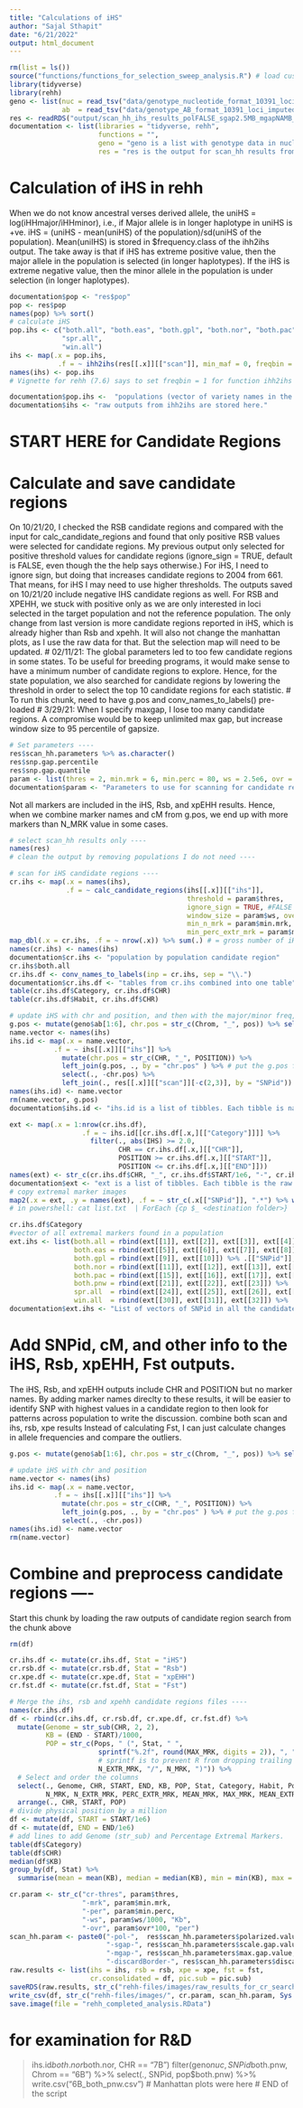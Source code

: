 ```yaml
---
title: "Calculations of iHS"
author: "Sajal Sthapit"
date: "6/21/2022"
output: html_document
---
```


```r
rm(list = ls())
source("functions/functions_for_selection_sweep_analysis.R") # load custom functions for the analysis
library(tidyverse)
library(rehh)
geno <- list(nuc = read_tsv("data/genotype_nucleotide_format_10391_loci_imputed.txt"),
             ab  = read_tsv("data/genotype_AB_format_10391_loci_imputed.txt"))
res <- readRDS("output/scan_hh_ihs_results_polFALSE_sgap2.5MB_mgapNAMB_discardBorderTRUE.rds")
documentation <- list(libraries = "tidyverse, rehh",
                      functions = "",
                      geno = "geno is a list with genotype data in nucleotide and A/B format.",
                      res = "res is the output for scan_hh results from the script 02_calculate_iHH_iES_inES")
```
# Calculation of iHS in rehh
When we do not know ancestral verses derived allele, the uniHS = log(iHHmajor/iHHminor), i.e., if Major allele is in longer haplotype in uniHS is +ve. iHS = (uniHS - mean(uniHS) of the population)/sd(uniHS of the population). Mean(uniIHS) is stored in $frequency.class of the ihh2ihs output. The take away is that if iHS has extreme positive value, then the major allele in the population is selected (in longer haplotypes). If the iHS is extreme negative value, then the minor allele in the population is under selection (in longer haplotypes).

```r
documentation$pop <- "res$pop"
pop <- res$pop
names(pop) %>% sort()
# calculate iHS
pop.ihs <- c("both.all", "both.eas", "both.gpl", "both.nor", "both.pac", "both.pnw",
             "spr.all", 
             "win.all")
ihs <- map(.x = pop.ihs,
            .f = ~ ihh2ihs(res[[.x]][["scan"]], min_maf = 0, freqbin = 1 ) )
names(ihs) <- pop.ihs
# Vignette for rehh (7.6) says to set freqbin = 1 for function ihh2ihs when using unpolarized alleles

documentation$pop.ihs <-  "populations (vector of variety names in the population) to use for iHS calculation."
documentation$ihs <- "raw outputs from ihh2ihs are stored here."
```

# START HERE for Candidate Regions

# Calculate and save candidate regions
On 10/21/20, I checked the RSB candidate regions and compared with the input for calc_candidate_regions and found that only positive RSB values were selected for candidate regions.
My previous output only selected for positive threshold values for candidate regions (ignore_sign = TRUE, default is FALSE, even though the the help says otherwise.) For iHS, I need to ignore sign, but doing that increases candidate regions to 2004 from 661. That means, for iHS I may need to use higher thresholds.
The outputs saved on 10/21/20 include negative IHS candidate regions as well. For RSB and XPEHH, we stuck with positive only as we are only interested in loci selected in the target population and not the reference population. The only change from last version is more candidate regions reported in iHS, which is already higher than Rsb and xpehh. It will also not change the manhattan plots, as I use the raw data for that. But the selection map will need to be updated.
# 02/11/21: The global parameters led to too few candidate regions in some states. To be useful for breeding programs, it would make sense to have a minimum number of candidate regions to explore. Hence, for the state population, we also searched for candidate regions by lowering the threshold in order to select the top 10 candidate regions for each statistic.
# To run this chunk, need to have g.pos and conv_names_to_labels() pre-loaded
# 3/29/21: When I specify maxgap, I lose too many candidate regions. A compromise would be to keep unlimited max gap, but increase window size to 95 percentile of gapsize.

```r
# Set parameters ----
res$scan_hh.parameters %>% as.character()
res$snp.gap.percentile
res$snp.gap.quantile
param <- list(thres = 2, min.mrk = 6, min.perc = 80, ws = 2.5e6, ovr = 0.2)
documentation$param <- "Parameters to use for scanning for candidate regions"
```

Not all markers are included in the iHS, Rsb, and xpEHH results. Hence, when we combine marker names and cM from g.pos, we end up with more markers than N_MRK value in some cases.

```r
# select scan_hh results only ----
names(res)
# clean the output by removing populations I do not need ----

# scan for iHS candidate regions ----
cr.ihs <- map(.x = names(ihs),
              .f = ~ calc_candidate_regions(ihs[[.x]][["ihs"]],
                                            threshold = param$thres,
                                            ignore_sign = TRUE, #FALSE means only takes +ve values
                                            window_size = param$ws, overlap = param$ws*param$ovr,
                                            min_n_mrk = param$min.mrk,
                                            min_perc_extr_mrk = param$min.perc) )
map_dbl(.x = cr.ihs, .f = ~ nrow(.x)) %>% sum(.) # = gross number of iHS candidate regions
names(cr.ihs) <- names(ihs)
documentation$cr.ihs <- "population by population candidate region"
cr.ihs$both.all
cr.ihs.df <- conv_names_to_labels(inp = cr.ihs, sep = "\\.")
documentation$cr.ihs.df <- "tables from cr.ihs combined into one table"
table(cr.ihs.df$Category, cr.ihs.df$CHR)
table(cr.ihs.df$Habit, cr.ihs.df$CHR)

# update iHS with chr and position, and then with the major/minor freq, IHH values, etc.
g.pos <- mutate(geno$ab[1:6], chr.pos = str_c(Chrom, "_", pos)) %>% select(., SNPid, cM, chr.pos)
name.vector <- names(ihs)
ihs.id <- map(.x = name.vector,
           .f = ~ ihs[[.x]][["ihs"]] %>% 
             mutate(chr.pos = str_c(CHR, "_", POSITION)) %>% 
             left_join(g.pos, ., by = "chr.pos" ) %>% # put the g.pos first to ensure that we have row for all 10391 loci
             select(., -chr.pos) %>% 
             left_join(., res[[.x]][["scan"]][-c(2,3)], by = "SNPid"))
names(ihs.id) <- name.vector
rm(name.vector, g.pos)
documentation$ihs.id <- "ihs.id is a list of tibbles. Each tibble is named after a population and has iHS calculated for all markers for a given population."

ext <- map(.x = 1:nrow(cr.ihs.df),
                  .f = ~ ihs.id[[cr.ihs.df[.x,][["Category"]]]] %>% 
                    filter(., abs(IHS) >= 2.0, 
                           CHR == cr.ihs.df[.x,][["CHR"]], 
                           POSITION >= cr.ihs.df[.x,][["START"]], 
                           POSITION <= cr.ihs.df[.x,][["END"]]))
names(ext) <- str_c(cr.ihs.df$CHR, "_", cr.ihs.df$START/1e6, "-", cr.ihs.df$END/1e6, "_", cr.ihs.df$Category)
documentation$ext <- "ext is a list of tibbles. Each tibble is the raw data of IHS values, allele frequencies for markers in a given candidate region."
# copy extremal marker images
map2(.x = ext, .y = names(ext), .f = ~ str_c(.x[["SNPid"]], ".*") %>% write_lines(., file = str_c(.y, ".txt") ) )
# in powershell: cat list.txt  | ForEach {cp $_ <destination folder>}

cr.ihs.df$Category
#vector of all extremal markers found in a population
ext.ihs <- list(both.all = rbind(ext[[1]], ext[[2]], ext[[3]], ext[[4]]) %>% .[["SNPid"]],
                both.eas = rbind(ext[[5]], ext[[6]], ext[[7]], ext[[8]]) %>% .[["SNPid"]],
                both.gpl = rbind(ext[[9]], ext[[10]]) %>% .[["SNPid"]],
                both.nor = rbind(ext[[11]], ext[[12]], ext[[13]], ext[[14]]) %>% .[["SNPid"]],
                both.pac = rbind(ext[[15]], ext[[16]], ext[[17]], ext[[18]], ext[[19]], ext[[20]]) %>% .[["SNPid"]],
                both.pnw = rbind(ext[[21]], ext[[22]], ext[[23]]) %>% .[["SNPid"]],
                spr.all  = rbind(ext[[24]], ext[[25]], ext[[26]], ext[[27]], ext[[28]], ext[[29]]) %>% .[["SNPid"]],
                win.all  = rbind(ext[[30]], ext[[31]], ext[[32]]) %>% .[["SNPid"]])
documentation$ext.ihs <- "List of vectors of SNPid in all the candidate regions of a population."
```

# Add SNPid, cM, and other info to the iHS, Rsb, xpEHH, Fst outputs.
The iHS, Rsb, and xpEHH outputs include CHR and POSITION but no marker names. By adding marker names direclty to these results, it will be easier to identify SNP with highest values in a candidate region to then look for patterns across population to write the discussion.
combine both scan and ihs, rsb, xpe results
Instead of calculating Fst, I can just calculate changes in allele frequencies and compare the outliers.
```r
g.pos <- mutate(geno$ab[1:6], chr.pos = str_c(Chrom, "_", pos)) %>% select(., SNPid, cM, chr.pos)

# update iHS with chr and position
name.vector <- names(ihs)
ihs.id <- map(.x = name.vector,
           .f = ~ ihs[[.x]][["ihs"]] %>% 
             mutate(chr.pos = str_c(CHR, "_", POSITION)) %>% 
             left_join(g.pos, ., by = "chr.pos" ) %>% # put the g.pos first to ensure that we have row for all 10391 loci
             select(., -chr.pos))
names(ihs.id) <- name.vector
rm(name.vector)
```

# Combine and preprocess candidate regions ----
Start this chunk by loading the raw outputs of candidate region search from the chunk above
```r
rm(df)

cr.ihs.df <- mutate(cr.ihs.df, Stat = "iHS") 
cr.rsb.df <- mutate(cr.rsb.df, Stat = "Rsb") 
cr.xpe.df <- mutate(cr.xpe.df, Stat = "xpEHH")
cr.fst.df <- mutate(cr.fst.df, Stat = "Fst")

# Merge the ihs, rsb and xpehh candidate regions files ----
names(cr.ihs.df)
df <- rbind(cr.ihs.df, cr.rsb.df, cr.xpe.df, cr.fst.df) %>% 
  mutate(Genome = str_sub(CHR, 2, 2), 
         KB = (END - START)/1000,
         POP = str_c(Pops, " (", Stat, " ", 
                      sprintf("%.2f", round(MAX_MRK, digits = 2)), ", ", 
                      # sprintf is to prevent R from dropping trailing zeroes
                      N_EXTR_MRK, "/", N_MRK, ")")) %>% 
  # Select and order the columns
  select(., Genome, CHR, START, END, KB, POP, Stat, Category, Habit, Pops, 
         N_MRK, N_EXTR_MRK, PERC_EXTR_MRK, MEAN_MRK, MAX_MRK, MEAN_EXTR_MRK) %>% # removed cM, SNP and Name
  arrange(., CHR, START, POP)
# divide physical position by a million
df <- mutate(df, START = START/1e6)
df <- mutate(df, END = END/1e6)
# add lines to add Genome (str_sub) and Percentage Extremal Markers.
table(df$Category)
table(df$CHR)
median(df$KB)
group_by(df, Stat) %>% 
  summarise(mean = mean(KB), median = median(KB), min = min(KB), max = max(KB))

cr.param <- str_c("cr-thres", param$thres, 
                  "-mrk", param$min.mrk, 
                  "-per", param$min.perc,
                  "-ws", param$ws/1000, "Kb",
                  "-ovr", param$ovr*100, "per")
scan_hh.param <- paste0("-pol-",  res$scan_hh.parameters$polarized.value, # paste0 converts NA to character
                        "-sgap-", res$scan_hh.parameters$scale.gap.value,
                        "-mgap-", res$scan_hh.parameters$max.gap.value,
                        "-discardBorder-", res$scan_hh.parameters$discard.integration.at.border, "-")
raw.results <- list(ihs = ihs, rsb = rsb, xpe = xpe, fst = fst, 
                    cr.consolidated = df, pic.sub = pic.sub)
saveRDS(raw.results, str_c("rehh-files/images/raw_results_for_cr_search_", Sys.Date(), ".RDS"))
write_csv(df, str_c("rehh-files/images/", cr.param, scan_hh.param, Sys.Date(), ".csv"))
save.image(file = "rehh_completed_analysis.RData")
```

# for examination for R&D
> ihs.id$both.nor %>% filter(., SNPid %in% ext.ihs$both.nor, CHR == "7B")
> filter(geno$nuc, SNPid %in% ext.ihs$both.pnw, Chrom == "6B") %>% select(., SNPid, pop$both.pnw) %>% write.csv("6B_both_pnw.csv")
# Manhattan plots were here
# END of the script